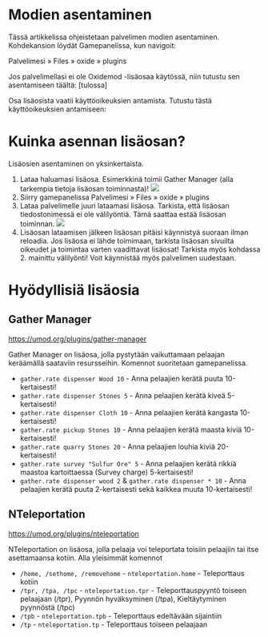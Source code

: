 # Modien asentaminen

Tässä artikkelissa ohjeistetaan palvelimen modien asentaminen. Kohdekansion
löydät Gamepanelissa, kun navigoit:

Palvelimesi » Files » oxide » plugins

Jos palvelimellasi ei ole Oxidemod -lisäosaa käytössä, niin tutustu sen
asentamiseen täältä: [tulossa]

Osa lisäosista vaatii käyttöoikeuksien antamista. Tutustu tästä käyttöoikeuksien
antamiseen:

# Kuinka asennan lisäosan?

Lisäosien asentaminen on yksinkertaista.

1. Lataa haluamasi lisäosa. Esimerkkinä toimii Gather Manager (alla tarkempia
   tietoja lisäosan toiminnasta)!
   ![](https://cdn.bittivirta.fi/docimg/crisp/image_6zgskq.png)
2. Siirry gamepanelissa Palvelimesi » Files » oxide » plugins
3. Lataa palvelimelle juuri lataamasi lisäosa. Tarkista, että lisäosan
   tiedostonimessä ei ole välilyöntiä. Tämä saattaa estää lisäosan toiminnan.
   ![](https://cdn.bittivirta.fi/docimg/crisp/th7pnh3cpk_1wb9fdj.png)
4. Lisäosan lataamisen jälkeen lisäosan pitäisi käynnistyä suoraan ilman
   reloadia. Jos lisäosa ei lähde toimimaan, tarkista lisäosan sivuilta oikeudet
   ja toimintaa varten vaadittavat lisäosat! Tarkista myös kohdassa 2. mainittu
   välilyönti! Voit käynnistää myös palvelimen uudestaan.

# Hyödyllisiä lisäosia

## Gather Manager

https://umod.org/plugins/gather-manager

Gather Manager on lisäosa, jolla pystytään vaikuttamaan pelaajan keräämällä
saataviin resursseihin. Komennot suoritetaan gamepanelissa.

-   `gather.rate dispenser Wood 10` - Anna pelaajien kerätä puuta
    10-kertaisesti!
-   `gather.rate dispenser Stones 5` - Anna pelaajien kerätä kiveä
    5-kertaisesti!
-   `gather.rate dispenser Cloth 10` - Anna pelaajien kerätä kangasta
    10-kertaisesti!
-   `gather.rate pickup Stones 10` - Anna pelaajien kerätä maasta kiviä
    10-kertaisesti!
-   `gather.rate quarry Stones 20` - Anna pelaajien louhia kiviä 20-kertaisesti!
-   `gather.rate survey "Sulfur Ore" 5` - Anna pelaajien kerätä rikkiä maastoa
    kartoittaessa (Survey charge) 5-kertaisesti!
-   `gather.rate dispenser wood 2` & `gather.rate dispenser * 10` - Anna
    pelaajien kerätä puuta 2-kertaisesti sekä kaikkea muuta 10-kertaisesti!

## NTeleportation

https://umod.org/plugins/nteleportation

NTeleportation on lisäosa, jolla pelaaja voi teleportata toisiin pelaajiin tai
itse asettamaansa kotiin. Alla yleisimmät komennot

-   `/home, /sethome, /removehome` - `nteleportation.home` - Teleporttaus kotiin
-   `/tpr, /tpa, /tpc` - `nteleportation.tpr` - Teleporttauspyyntö toiseen
    pelaajaan (/tpr), Pyynnön hyväksyminen (/tpa), Kieltäytyminen pyynnöstä
    (/tpc)
-   `/tpb` - `nteleportation.tpb` - Teleporttaus edeltävään sijaintiin
-   `/tp` - `nteleportation.tp` - Teleporttaus toiseen pelaajaan
